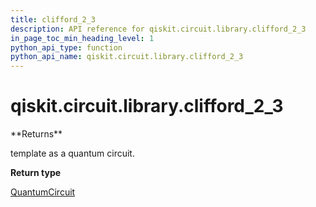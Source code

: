 ```yaml
---
title: clifford_2_3
description: API reference for qiskit.circuit.library.clifford_2_3
in_page_toc_min_heading_level: 1
python_api_type: function
python_api_name: qiskit.circuit.library.clifford_2_3
---
```


<span id="qiskit-circuit-library-clifford-2-3" />

# qiskit.circuit.library.clifford\_2\_3

<Function id="qiskit.circuit.library.clifford_2_3" isDedicatedPage={true} github="https://github.com/qiskit/qiskit/tree/stable/0.17/qiskit/circuit/library/templates/clifford/clifford_2_3.py" signature="clifford_2_3()">
  **Returns**

  template as a quantum circuit.

  **Return type**

  [QuantumCircuit](qiskit.circuit.QuantumCircuit "qiskit.circuit.QuantumCircuit")
</Function>

